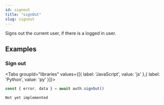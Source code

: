 ```yaml
---
id: signout
title: "signOut"
slug: signout
---
```



Signs out the current user, if there is a logged in user.



















## Examples

### Sign out

<Tabs
  groupId="libraries"
  values={[{ label: 'JavaScript', value: 'js' },{ label: 'Python', value: 'py' }]}>

<TabItem value="js">

```js
const { error, data } = await auth.signOut()
```


</TabItem>
<TabItem value="py">


```
Not yet implemented
```


</TabItem>

</Tabs>